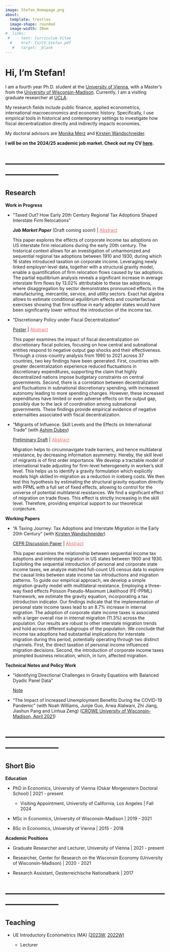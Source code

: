 ```yaml
---
image: Stefan_Homepage.png
about:
  template: trestles
  image-shape: rounded
  image-width: 20em
#  links:
 #   - text: Curriculum Vitae
  #    href: CV/CV_Stefan.pdf
   #   target: _blank
---
```


# Hi, I'm Stefan! 

I am a fourth year Ph.D. student at the [University of Vienna](https://econ.univie.ac.at/), with a Master's from the [University of Wisconsin-Madison](https://econ.wisc.edu/). Currently, I am a visiting graduate researcher at [UCLA](https://economics.ucla.edu/).

My research fields include public finance, applied econometrics, international macroeconomics and economic history. Specifically, I use empirical tools in historical and contemporary settings to investigate how fiscal decentralization directly and indirectly impacts economies.

My doctoral advisors are [Monika Merz](https://sites.google.com/view/monikamerz){target="_blank"} and [Kirsten Wandschneider](https://wirtschaftsgeschichte.univie.ac.at/menschen/wissenschaftliche-mitarbeiterinnen/wandschneider-kirsten/){target="_blank"}.

**I will be on the 2024/25 academic job market. Check out my CV [here](CV_Stefan.pdf){target="_blank"}.**

# ------------------------------------------------------------------------

## Research

**Work in Progress**

- "Taxed Out? How Early 20th Century Regional Tax Adoptions Shaped Interstate Firm Relocations"

  ***Job Market Paper*** (Draft coming soon!) \| <a data-bs-toggle="collapse" data-bs-target="#collapseExample1" aria-expanded="false" aria-controls="collapseExample1" style="cursor: pointer; text-decoration: underline; color: #eb6864;">
  Abstract
</a> <br>
<div class="collapse" id="collapseExample1" style="border: none;">
  <div class="card card-body no-border">
    This paper explores the effects of corporate income tax adoptions on US interstate firm relocations during the early 20th century. The historical context allows for an investigation of unharmonized and sequential regional tax adoptions between 1910 and 1930, during which 16 states introduced taxation on corporate income. Leveraging newly linked employer-level data, together with a structural gravity model, enable a quantification of firm relocation flows caused by tax adoptions. The partial equilibrium analysis reveals a significant increase in average interstate firm flows by 13.02% attributable to these tax adoptions, where disaggregation by sector demonstrates pronounced effects in the manufacturing, mercantile, service, and utility sectors. Exact hat algebra allows to estimate conditional equilibrium effects and counterfactual exercises showing that firm outflow in early adopter states would have been significantly lower without the introduction of the income tax. </div>
</div>

- "Discretionary Policy under Fiscal Decentralization" 

  [Poster](StabilizationPolicy_Poster.pdf){target="_blank"} \| <a data-bs-toggle="collapse" data-bs-target="#collapseExample2" aria-expanded="false" aria-controls="collapseExample2" style="cursor: pointer; text-decoration: underline; color: #eb6864;">
  Abstract
</a> <br>
<div class="collapse" id="collapseExample2" style="border: none;">
  <div class="card card-body no-border">
    This paper examines the impact of fiscal decentralization on discretionary fiscal policies, focusing on how central and subnational entities respond to negative output gap shocks and their effectiveness. Through a cross-country analysis from 1990 to 2021 across 37 countries, two key findings have been generated. First, countries with greater decentralization experience reduced fluctuations in discretionary expenditures, supporting the claim that highly decentralized nations impose budgetary constraints on central governments. Second, there is a correlation between decentralization and fluctuations in subnational discretionary spending, with increased autonomy leading to more spending changes. However, these increased expenditures have limited or even adverse effects on the output gap, possibly due to the lack of coordination among subnational governments. These findings provide empirical evidence of negative externalities associated with fiscal decentralization. </div>
</div>

- "Migrants of Influence: Skill Levels and the Effects on International Trade" (with [Ashim Dubey](https://sites.google.com/view/ashim-dubey))

  [Preliminary Draft](https://drive.google.com/file/d/1t8L7Jj5MSBhZhVJQYEr1DryyB3HkUiO-/view){target="_blank"} \| <a data-bs-toggle="collapse" data-bs-target="#collapseExample3" aria-expanded="false" aria-controls="collapseExample3" style="cursor: pointer; text-decoration: underline; color: #eb6864;">
  Abstract
</a> <br>
<div class="collapse" id="collapseExample3" style="border: none;">
  <div class="card card-body no-border">
    Migration helps to circumnavigate trade barriers, and hence multilateral resistance, by decreasing information asymmetry. Hereby, the skill level of migrants is of first order importance. We develop a tractable model of international trade adjusting for firm-level heterogeneity in worker's skill level. This helps us to identify a gravity formulation which explicitly models high skilled in-migration as a reduction in iceberg costs. We then test this hypothesis by estimating the structural gravity equation directly with PPML with a full set of fixed effects, allowing to control for the universe of potential multilateral resistances. We find a significant effect of migration on trade flows. This effect is strictly increasing in the skill level. Therefore, providing empirical support to our theoretical conjecture. </div>
</div>

**Working Papers**

- "A Taxing Journey: Tax Adoptions and Interstate Migration in the Early 20th Century" (with [Kirsten Wandschneider](https://wirtschaftsgeschichte.univie.ac.at/en/people/faculty/wandschneider-kirsten/))

  [CEPR Discussion Paper](https://cepr.org/publications/dp18729){target="_blank"} \| <a data-bs-toggle="collapse" data-bs-target="#collapseExample" aria-expanded="false" aria-controls="collapseExample" style="cursor: pointer; text-decoration: underline; color: #eb6864;">
  Abstract
</a> <br>
<div class="collapse" id="collapseExample">
  <div class="card card-body no-border">
    This paper examines the relationship between sequential income tax adoptions and interstate migration in US states between 1900 and 1930. Exploiting the sequential introduction of personal and corporate state income taxes, we analyze matched full-count US census data to explore the causal links between state income tax introductions and migration patterns. To guide our empirical approach, we develop a simple migration gravity model with multilateral resistance. Employing a three-way fixed effects Poisson Pseudo-Maximum Likelihood (FE-PPML) framework, we estimate the gravity equation, incorporating a tax introduction indicator. Our findings indicate that the implementation of personal state income taxes lead to an 8.7% increase in internal migration. The adoption of corporate state income taxes is associated with a larger overall rise in internal migration (11.3%) across the population. Our results are robust to other interstate migration trends and hold across different subgroups of the population.  We conclude that income tax adoptions had substantial implications for interstate migration during this period, potentially operating through two distinct channels. First, the direct taxation of personal income influenced migration decisions. Second, the introduction of corporate income taxes prompted business relocation, which, in turn, affected migration. </div>
</div>

**Technical Notes and Policy Work**

- "Identifying Directional Challenges in Gravity Equations with Balanced Dyadic Panel Data"

  [Note](Note_Direction.pdf){target="_blank"}

- "The Impact of Increased Unemployment Benefits During the COVID-19 Pandemic" (with Noah Williams, Junjie Guo, Arwa Alalwani, Zhi Jiang, Jiashun Pang and Linhua Zeng) ([CROWE University of Wisconsin-Madison, April 2021](https://crowe.wisc.edu/2021/04/01/the-impact-of-increased-unemployment-benefits-during-the-covid-19-pandemic/){target="_blank"})

# ------------------------------------------------------------------------

## Short Bio

**Education**

- PhD in Economics, University of Vienna (Oskar Morgenstern Doctoral School) \| 2021 - present

  - Visiting Appointment, University of California, Los Angeles \| Fall 2024

- MSc in Economics, University of Wisconsin-Madison \| 2019 - 2021

- BSc in Economics, University of Vienna \| 2015 - 2018

**Academic Positions**

- Graduate Researcher and Lecturer, University of Vienna \| 2021 - present

- Researcher, Center for Research on the Wisconsin Economy (University of Wisconsin-Madison) \| 2020 - 2021

- Research Assistant, Oesterreichische Nationalbank \| 2017

# ------------------------------------------------------------------------

## Teaching

-   UE Introductory Econometrics (MA) [(2023W](https://ufind.univie.ac.at/de/course.html?lv=040115&semester=2023W){target="_blank"}, [2022W)](https://ufind.univie.ac.at/de/course.html?lv=040115&semester=2022W){target="_blank"}

    -   Lecturer
    
    
    
    
    
    
    
    
    
